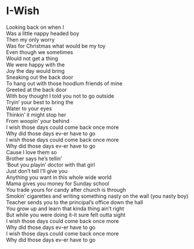 # I-Wish

Looking back on when I  
Was a little nappy headed boy  
Then my only worry  
Was for Christmas what would be my toy  
Even though we sometimes  
Would not get a thing  
We were happy with the  
Joy the day would bring  
Sneaking out the back door  
To hang out with those hoodlum friends of mine  
Greeted at the back door  
With boy thought I told you not to go outside  
Tryin' your best to bring the  
Water to your eyes  
Thinkin' it might stop her  
From woopin' your behind  
I wish those days could come back once more  
Why did those days ev-er have to go  
I wish those days could come back once more  
Why did those days ev-er have to go  
Cause I love them so  
Brother says he's tellin'  
'Bout you playin' doctor with that girl  
Just don't tell I'll give you  
Anything you want in this whole wide world  
Mama gives you money for Sunday school  
You trade yours for candy after church is through  
Smokin' cigarettes and writing something nasty on the wall (you nasty boy)  
Teacher sends you to the principal's office down the hall  
You grow up and learn that kinda thing ain't right  
But while you were doing it-it sure felt outta sight  
I wish those days could come back once more  
Why did those days ev-er have to go  
I wish those days could come back once more  
Why did those days ev-er have to go
